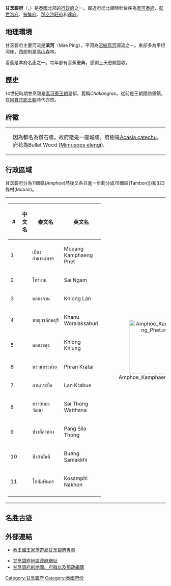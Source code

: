 {{Infobox settlement
| name                    = 甘烹碧府
| native_name             = กำแพงเพชร
| native_name_lang        = th
| settlement_type         = [[泰国行政区划|府]]
| image_skyline           = 
| image_alt               = 
| image_caption           = 
| nickname                = 
| motto                   = 
| image_seal              = Seal of Kamphaeng Phet Province (color version, Thai Fine Art Department).png
| image_flag              = Flag Kamphaeng Phet Province.png
| image_map               = Thailand Kamphaeng Phet locator map.svg
| mapsize                 = frameless
| map_alt                 = 
| map_caption             = 甘烹碧府在泰國的位置
| latd  =  |latm  =  |lats  =  |latNS  = 
| longd =  |longm =  |longs =  |longEW = 
| coordinates_type        = 
| coordinates_footnotes   = 
| subdivision_type        = 國家
| subdivision_name        = {{flag|Thailand}}
| leader_party            = 
| leader_title            = 府尹
| leader_name             = Thani Thanyaphot (since 2015)
| area_footnotes          = 
| area_total_km2          = 8607.5
| area_rank               = 22
| elevation_footnotes     = 
| elevation_m             = 
| population_footnotes    = 
| population_total        = 729,522<ref name=DOPA-20141231>{{cite web|title=Population of the Kingdom|url=http://stat.bora.dopa.go.th/stat/pk/pk_57.pdf|website=Department of Provincial Affairs (DOPA) Thailand|accessdate=19 Mar 2015|language=th|date=2014-12-31|archive-date=2015-09-08|archive-url=https://web.archive.org/web/20150908070156/http://stat.bora.dopa.go.th/stat/pk/pk_57.pdf|dead-url=no}}</ref>
| population_as_of        = 2014
| population_rank         = 35
| population_density_km2  = auto
| population_density_rank = 53
| population_demonym      = 
| population_note         = 
| timezone1               = 
| utc_offset1             = +7
| demographics_type1      = [[人类发展指数|HDI]]
| demographics1_footnotes = <!-- for references: use <ref> tags -->
| demographics1_title1    = HDI (2009)
| demographics1_info1     = 0.725 (<span style="color:#fc0;">中</span>) 
|area_code = 055
|registration_plate = กำแพงเพชร
| iso_code                = [[ISO_3166-2:TH|TH-62]]
| website                 = 
| footnotes               = 
}}
'''甘烹碧府'''（{{thai|t=จังหวัดกำแพงเพชร|r=Changwat Kamphaeng Phet}}，{{IPA-th|t͡ɕāŋ.wàt kām.pʰɛ̄ːŋ pʰét}}）是[[泰國|泰國]]北部的[[泰國的行政府|行政府]]之一。鄰近府從北順時針依序為[[素可泰府|素可泰府]]、[[彭世洛府|彭世洛府]]、[[披集府|披集府]]、[[那空沙旺府|那空沙旺府]]和[[達府|達府]]。

== 地理環境 ==
甘烹碧府主要河流是'''滨河'''（Mae Ping），平河為[[昭披耶河|昭披耶河]]源流之一。東部多為平坦河床，西部則是高山森林。

香蕉是本府名產之一。每年都有香蕉慶典，感謝上天恩賜豐收。

==歷史==
14世紀時期甘烹碧是[[素可泰王朝|素可泰王朝]]皇都，舊稱''Chakangrao''。從前是王朝國防重鎮，在[[阿育陀耶王朝|阿育陀耶王朝]]時代亦然。

==府徽==
{|
| valign=top|
| valign=top|因為都名為鑽石牆，故府徽是一座城牆。府樹是[[Acasia_catechu|Acasia catechu]]，府花為Bullet Wood ([[Mimusops_elengi|Mimusops elengi]]).
|}

==行政區域==

甘烹碧府分為11個縣(''Amphoe'')然後又各自進一步劃分成78個區(Tambon]])和823條村(Muban)。

{| style="background:none;" cellspacing="2"
|
{| class="sortable wikitable" style="text-align:left; font-size:100%;"
|- style="font-size:100%; text-align:right;"
! #
! 中文名
! 泰文名
! 英文名
|-
|1
|{{link-en|甘烹碧府治县|Amphoe Mueang Kamphaeng Phet}}
|เมืองกำแพงเพชร
|Mueang Kamphaeng Phet
|-
|2
|{{link-en|赛岸县|Amphoe Sai Ngam}}
|ไทรงาม
|Sai Ngam
|-
|3
|{{link-en|空兰县|Amphoe Khlong Lan}}
|คลองลาน
|Khlong Lan
|-
|4
|{{link-en|卡努瓦拉叻武里县|Amphoe Khanu Woralaksaburi}}
|ขาณุวรลักษบุรี
|Khanu Woralaksaburi 
|-
|5
|{{link-en|空坤县|Amphoe Khlong Khlung}}
|คลองขลุง
|Khlong Khlung
|-
|6
|{{link-en|潘加代县|Amphoe Phran Kratai}}
| พรานกระต่าย
|Phran Kratai
|-
|7
|{{link-en|兰甲伯县|Amphoe Lan Krabue}}
| ลานกระบือ
|Lan Krabue
|-
|8
|{{link-en|赛通瓦他那县|Amphoe Sai Thong Watthana}}
| ทรายทองวัฒนา
|Sai Thong Watthana
|-
|9
|{{link-en|邦是叻通县|Amphoe Pang Sila Thong}}
| ปางศิลาทอง
|Pang Sila Thong
|-
|10
|{{link-en|本沙玛七县|Bueng Samakkhi District}}
| บึงสามัคคี
|Bueng Samakkhi
|-
|11
|{{link-en|戈沙披那空县|Amphoe Kosamphi Nakhon}}
|โกสัมพีนคร
|Kosamphi Nakhon
|-
|}
!<center>[[File:Amphoe_Kamphaeng_Phet.svg|170px]]

|}

==名胜古迹==

==外部連結==
*[https://web.archive.org/web/20070518174225/http://www.tourismthailand.org/destination-guide/kamphaengphet-62-1-1.html 泰王國王家旅遊局甘烹碧府專頁]
<!--*[http://kanchanapisek.or.th/cgi-bin/kp8/oncc/province.cgi?prov=n1 Golden Jubilee Network province guide] currently broken-->
*[http://www.kamphaengphet.go.th 甘烹碧府地區政府網址] {{Wayback|url=http://www.kamphaengphet.go.th/ |date=20210416135338 }} {{th}}
*[http://www.thailex.info/THAILEX/THAILEXENG/LEXICON/Kamphaeng%20Phet.htm 甘烹碧府的地圖、府徽以及郵政編碼] {{Wayback|url=http://www.thailex.info/THAILEX/THAILEXENG/LEXICON/Kamphaeng%20Phet.htm |date=20210416135319 }}

{{thailand}}
{{甘烹碧府}}
[[Category:甘烹碧府|Category:甘烹碧府]]
[[Category:泰國府份|Category:泰國府份]]